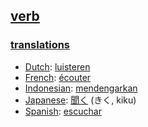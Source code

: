 == [[verb]] ==

=== [[translation]]s ===
*[[Dutch]]: [[luisteren]]
*[[French]]: [[écouter]]
*[[Indonesian]]: [[dengar|mendengarkan]]
*[[Japanese]]: [[聞く]] (きく, kiku)
*[[Spanish]]: [[escuchar]]